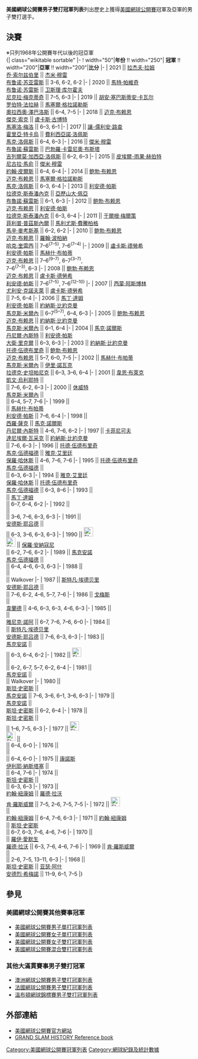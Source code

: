 {{noteTA
|T=zh-hans:美国网球公开赛男子双打冠军列表; zh-tw:美國網球公開賽男子雙打冠軍列表;
|G1=Tennis
}}
'''美國網球公開賽男子雙打冠軍列表'''列出歷史上獲得[[美國網球公開賽|美國網球公開賽]]冠軍及亞軍的男子雙打選手。

== 決賽 ==
※只列1968年公開賽年代以後的冠亞軍<br>
{| class="wikitable sortable"
|- 
! width="50"|'''年份''' !! width="250"| '''冠軍''' !! width="200"|'''亞軍''' !! width="200"|'''比分'''
|-
| 2021 || {{Flagicon|USA}} [[拉杰夫·拉姆|拉杰夫·拉姆]]<br>{{Flagicon|GBR}} [[乔·索尔兹伯里|乔·索尔兹伯里]] || {{Flagicon|GBR}} [[杰米·穆雷|杰米·穆雷]] <br>{{Flagicon|BRA}} [[布鲁诺·苏雷斯|布鲁诺·苏亚雷斯]] || 3-6, 6-2, 6-2
|-
| 2020 || {{flagicon|CRO}} [[馬特·帕維奇|馬特·帕維奇]]<br>{{flagicon|BRA}} [[布鲁诺·苏雷斯|布鲁诺·苏雷斯]] || {{flagicon|NED}} [[卫斯理·库尔霍夫|卫斯理·库尔霍夫]] <br /> {{flagicon|CRO}} [[尼克拉·梅克蒂奇|尼克拉·梅克蒂奇]] || 7–5, 6–3
|-
| 2019 || {{flagicon|COL}} [[胡安·塞巴斯蒂安·卡瓦尔|胡安·塞巴斯蒂安·卡瓦尔]]<br>{{flagicon|COL}} [[罗伯特·法拉赫|罗伯特·法拉赫]] || {{flagicon|ESP}} [[馬塞爾·格拉諾勒斯|馬塞爾·格拉諾勒斯]] <br /> {{flagicon|ARG}} [[奧拉西奧·澤巴洛斯|奧拉西奧·澤巴洛斯]] || 6–4, 7–5
|-
| 2018 || {{flagicon|USA}} [[迈克·布赖恩|迈克·布赖恩]]<br /> {{flagicon|USA}} [[傑克·索克|傑克·索克]] || {{flagicon|POL}}  [[盧卡斯·古博特|盧卡斯·古博特]] <br /> {{flagicon|BRA}} [[馬塞洛·梅洛|馬塞洛·梅洛]] || 6–3, 6–1
|-
| 2017 || {{flagicon|NED}} [[讓-儒利安·路查|讓-儒利安·路查]] <br /> {{flagicon|ROM}} [[霍里亞·特卡烏|霍里亞·特卡烏]] || {{flagicon|ESP}} [[費利西亞諾·洛佩斯|費利西亞諾·洛佩斯]] <br /> {{flagicon|ESP}} [[馬克·洛佩斯|馬克·洛佩斯]] || 6–4, 6–3
|-
| 2016 || {{flagicon|GBR}} [[傑米·穆雷|傑米·穆雷]] <br /> {{flagicon|BRA}} [[布魯諾·蘇雷斯|布魯諾·蘇雷斯]] || {{flagicon|ESP}} [[巴勃羅·卡雷尼奧·布斯塔|巴勃羅·卡雷尼奧·布斯塔]] <br /> {{flagicon|ESP}} [[吉列爾莫·加西亞·洛佩斯|吉列爾莫·加西亞·洛佩斯]] || 6–2, 6–3
|-
| 2015 || {{flagicon|FRA}} [[皮埃爾-雨果·赫伯特|皮埃爾-雨果·赫伯特]] <br /> {{flagicon|FRA}} [[尼古拉·馬俞|尼古拉·馬俞]] || {{flagicon|GBR}} [[傑米·穆雷|傑米·穆雷]] <br /> {{flagicon|AUS}} [[約翰·皮爾斯|約翰·皮爾斯]] || 6–4, 6–4
|-
| 2014 || {{flagicon|USA}} [[鲍勃·布赖恩|鲍勃·布赖恩]] <br /> {{flagicon|USA}} [[迈克·布赖恩|迈克·布赖恩]] || {{flagicon|ESP}} [[馬塞爾·格拉諾勒斯|馬塞爾·格拉諾勒斯]] <br /> {{flagicon|ESP}} [[馬克·洛佩斯|馬克·洛佩斯]] || 6–3, 6–4
|-
| 2013 || {{flagicon|IND}} [[利安德·帕斯|利安德·帕斯]] <br> {{flagicon|CZE}} [[拉德克·斯泰潘內克|拉德克·斯泰潘內克]] || {{flagicon|AUT}} [[亞歷山大·佩亞|亞歷山大·佩亞]] <br> {{flagicon|BRA}} [[布魯諾·蘇雷斯|布魯諾·蘇雷斯]] || 6–1, 6–3
|-
| 2012 || {{flagicon|USA}} [[鲍勃·布赖恩|鲍勃·布赖恩]] <br /> {{flagicon|USA}} [[迈克·布赖恩|迈克·布赖恩]] || {{flagicon|IND}} [[利安德·帕斯|利安德·帕斯]] <br /> {{flagicon|CZE}} [[拉德克·斯泰潘內克|拉德克·斯泰潘內克]] || 6–3, 6–4
|-
| 2011 || {{flagicon|AUT}} [[于爾根·梅爾策|于爾根·梅爾策]] <br> {{flagicon|GER}} [[菲利普·普茲斯內爾|菲利普·普茲斯內爾]] || {{flagicon|POL}} [[馬利尤斯·費騰柏格|馬利尤斯·費騰柏格]] <br> {{flagicon|POL}} [[馬辛·麥考斯基|馬辛·麥考斯基]] || 6–2, 6–2
|-
| 2010 || {{flagicon|USA}} [[鲍勃·布赖恩|鲍勃·布赖恩]] <br> {{flagicon|USA}} [[迈克·布赖恩|迈克·布赖恩]] || {{flagicon|IND}} [[羅翰·波柏納|羅翰·波柏納]] <br> {{flagicon|PAK}} [[阿薩姆-烏爾-哈克·奎雷西|哈克·奎雷西]] || 7–6<sup>(7–5)</sup>, 7–6<sup>(7–4)</sup>
|-
| 2009 || {{flagicon|CZE}} [[盧卡斯·德勞希|盧卡斯·德勞希]] <br> {{flagicon|IND}} [[利安德·帕斯|利安德·帕斯]] || {{flagicon|IND}} [[馬赫什·布帕蒂|馬赫什·布帕蒂]] <br> {{flagicon|USA}} [[迈克·布赖恩|迈克·布赖恩]] || 7–6<sup>(9–7)</sup>, 6–7<sup>(3–7)</sup>, <br> 7–6<sup>(7–3)</sup>, 6–3
|-
| 2008 || {{flagicon|USA}} [[鲍勃·布赖恩|鲍勃·布赖恩]] <br> {{flagicon|USA}} [[迈克·布赖恩|迈克·布赖恩]] || {{flagicon|CZE}} [[盧卡斯·德勞希|盧卡斯·德勞希]] <br> {{flagicon|IND}} [[利安德·帕斯|利安德·帕斯]] || 7–6<sup>(7–5)</sup>, 7–6<sup>(12–10)</sup>
|-
| 2007 || {{flagicon|SWE}} [[西蒙·阿斯博林|西蒙·阿斯博林]] <br> {{flagicon|AUT}} [[尤利安·克諾夫萊|尤利安·克諾夫萊]] || {{flagicon|CZE}} [[盧卡斯·德勞希|盧卡斯·德勞希]] <br> {{flagicon|CZE}} {{link-en|帕法洛·維茲納爾|Pavel Vízner}} || 7–5, 6–4
|-
| 2006 || {{flagicon|CZE}} [[馬丁·達姆|馬丁·達姆]] <br> {{flagicon|IND}} [[利安德·帕斯|利安德·帕斯]] || {{flagicon|SWE}} [[約納斯·比約克曼|約納斯·比約克曼]] <br> {{flagicon|BLR}} [[馬克斯·米爾內|馬克斯·米爾內]] || 6–7<sup>(5–7)</sup>, 6–4, 6–3
|-
| 2005 || {{flagicon|USA}} [[鲍勃·布赖恩|鲍勃·布赖恩]] <br> {{flagicon|USA}} [[迈克·布赖恩|迈克·布赖恩]] || {{flagicon|SWE}} [[約納斯·比約克曼|約納斯·比約克曼]] <br> {{flagicon|BLR}} [[馬克斯·米爾內|馬克斯·米爾內]] || 6–1, 6–4
|-
| 2004 || {{flagicon|BAH}} [[馬克·諾爾斯|馬克·諾爾斯]] <br> {{flagicon|CAN}} [[丹尼爾·內斯特|丹尼爾·內斯特]] || {{flagicon|IND}} [[利安德·帕斯|利安德·帕斯]] <br> {{flagicon|CZE}} [[大衛·里克爾|大衛·里克爾]] || 6–3, 6–3
|-
| 2003 || {{flagicon|SWE}} [[約納斯·比約克曼|約納斯·比約克曼]] <br> {{flagicon|AUS}} [[托德·伍德布里奇|托德·伍德布里奇]] || {{flagicon|USA}} [[鲍勃·布赖恩|鲍勃·布赖恩]] <br> {{flagicon|USA}} [[迈克·布赖恩|迈克·布赖恩]] || 5–7, 6–0, 7–5
|-
| 2002 || {{flagicon|IND}} [[馬赫什·布帕蒂|馬赫什·布帕蒂]] <br> {{flagicon|BLR}} [[馬克斯·米爾內|馬克斯·米爾內]] || {{flagicon|CZE}} [[伊里·諾瓦克|伊里·諾瓦克]] <br> {{flagicon|CZE}} [[拉德克·史坦帕尼克|拉德克·史坦帕尼克]] || 6–3, 3–6, 6–4
|-
| 2001 || {{flagicon|ZIM}} [[韋恩·布萊克|韋恩·布萊克]] <br> {{flagicon|ZIM}} [[凱文·烏利耶特|凱文·烏利耶特]] || {{flagicon|USA}} {{link-en|唐納德·強森|Donald Johnson}} <br> {{flagicon|USA}} {{link-en|賈里德·帕爾默|Jared Palmer}} || 7–6, 6–2, 6–3
|-
| 2000 || {{flagicon|AUS}} [[萊頓·休伊特|休威特]] <br> {{flagicon|BLR}} [[馬克斯·米爾內|馬克斯·米爾內]] || {{flagicon|RSA}} {{link-en|埃利斯·費雷拉|Ellis Ferreira}} <br> {{flagicon|USA}} {{link-en|瑞克·利奇|Rick Leach}} || 6–4, 5–7, 7–6
|-
| 1999 || {{flagicon|CAN}} {{link-en|塞巴斯蒂安·拉勒爾|Sébastien Lareau}} <br> {{flagicon|USA}} {{link-en|亞歷克斯·歐布萊恩|Alex O'Brien}} || {{flagicon|IND}} [[馬赫什·布帕蒂|馬赫什·布帕蒂]] <br> {{flagicon|IND}} [[利安德·帕斯|利安德·帕斯]] || 7–6, 6–4
|-
| 1998 || {{flagicon|AUS}} {{link-en|山頓·史托勒|Sandon Stolle}} <br> {{flagicon|CZE}} [[西羅·薩克|西羅·薩克]] || {{flagicon|BAH}} [[馬克·諾爾斯|馬克·諾爾斯]] <br> {{flagicon|CAN}} [[丹尼爾·內斯特|丹尼爾·內斯特]] || 4–6, 7–6, 6–2
|-
| 1997 || {{flagicon|RUS}} [[卡菲尼可夫|卡菲尼可夫]] <br> {{flagicon|CZE}} [[達尼埃爾·瓦采克|達尼埃爾·瓦采克]] || {{flagicon|SWE}} [[約納斯·比約克曼|約納斯·比約克曼]] <br> {{flagicon|SWE}} {{link-en|尼古拉斯·庫爾蒂|Nicklas Kulti}} || 7–6, 6–3
|-
| 1996 || {{flagicon|AUS}} [[托德·伍德布里奇|托德·伍德布里奇]] <br> {{flagicon|AUS}} [[馬克·伍德福德|馬克·伍德福德]] || {{flagicon|NED}} [[雅克·艾里廷|雅克·艾里廷]] <br> {{flagicon|NED}} [[保羅·哈休斯|保羅·哈休斯]] || 4–6, 7–6, 7–6
|-
| 1995 || {{flagicon|AUS}} [[托德·伍德布里奇|托德·伍德布里奇]] <br> {{flagicon|AUS}} [[馬克·伍德福德|馬克·伍德福德]] || {{flagicon|USA}} {{link-en|亞歷克斯·歐布萊恩|Alex O'Brien}} <br> {{flagicon|AUS}} {{link-en|山頓·史托勒|Sandon Stolle}} || 6–3, 6–3
|-
| 1994 || {{flagicon|NED}} [[雅克·艾里廷|雅克·艾里廷]] <br> {{flagicon|NED}} [[保羅·哈休斯|保羅·哈休斯]] || {{flagicon|AUS}} [[托德·伍德布里奇|托德·伍德布里奇]] <br> {{flagicon|AUS}} [[馬克·伍德福德|馬克·伍德福德]] || 6–3, 8–6
|-
| 1993 || {{flagicon|USA}} {{link-en|肯·弗拉赫|Ken Flach}} <br> {{flagicon|USA}} {{link-en|瑞克·利奇|Rick Leach}} || {{flagicon|CZE}} [[馬丁·達姆|馬丁·達姆]] <br> {{flagicon|CZE}} {{link-en|卡雷爾·諾瓦奇克|Karel Nováček}} || 6–7, 6–4, 6–2
|-
| 1992 || {{flagicon|USA}} {{link-en|吉姆·格拉柏|Jim Grabb}} <br> {{flagicon|USA}} {{link-en|里奇·林博格|Richey Reneberg}} || {{flagicon|USA}} {{link-en|瑞克·利奇|Rick Leach}} <br> {{flagicon|USA}} {{link-en|凱利·瓊斯|Kelly Jones (tennis)}} || 3–6, 7–6, 6–3, 6–3
|-
| 1991 || {{flagicon|AUS}} {{link-en|約翰·費茲傑羅|John Fitzgerald (tennis)}} <br> {{flagicon|SWE}} [[安德斯·耶吕德|安德斯·耶吕德]] || {{flagicon|USA}} {{link-en|史考特·戴維斯|Scott Davis (tennis player)}} <br> {{flagicon|USA}} {{link-en|大衛·佩特|David Pate}} || 6–3, 3–6, 6–3, 6–3 
|-
| 1990 || [[File:Flag_of_South_Africa_(1928-1994).svg|25px]] {{link-en|彼得·奧爾德里奇|Pieter Aldrich}} <br> [[File:Flag_of_South_Africa_(1928-1994).svg|25px]] {{link-en|丹尼·維瑟|Danie Visser}} || {{flagicon|USA}} [[保羅·安納干尼|保羅·安納寇尼]] <br> {{flagicon|USA}} {{link-en|大衛·惠頓|David Wheaton}} || 6–2, 7–6, 6–2
|-
| 1989 || {{flagicon|USA}} [[馬克安諾|馬克安諾]] <br> {{flagicon|AUS}} [[馬克·伍德福德|馬克·伍德福德]] || {{flagicon|USA}} {{link-en|肯·弗拉赫|Ken Flach}} <br> {{flagicon|USA}} {{link-en|羅伯特·瑟古索|Robert Seguso}} || 6–4, 4–6, 6–3, 6–3
|-
| 1988 || {{flagicon|ESP}} {{link-en|塞爾希奧·卡賽爾|Sergio Casal}} <br> {{flagicon|ESP}} {{link-en|埃米利奧·桑切斯·維卡里奧|Emilio Sánchez Vicario}} || {{flagicon|USA}} {{link-en|瑞克·利奇|Rick Leach}} <br> {{flagicon|USA}} {{link-en|吉姆·普|Jim Pugh}} || Walkover
|-
| 1987 || {{flagicon|SWE}} [[斯特凡·埃德贝里|斯特凡·埃德贝里]] <br> {{flagicon|SWE}} [[安德斯·耶吕德|安德斯·耶吕德]] || {{flagicon|USA}} {{link-en|肯·弗拉赫|Ken Flach}} <br> {{flagicon|USA}} {{link-en|羅伯特·瑟古索|Robert Seguso}} || 7–6, 6–2, 4–6, 5–7, 7–6
|-
| 1986 || {{flagicon|ECU}} [[安德烈斯·戈梅斯|戈梅斯]] <br> {{flagicon|YUG}} {{link-en|斯洛博丹·紀弗紀諾維奇|Slobodan Živojinović}} || {{flagicon|SWE}} {{link-en|喬金姆·奈斯特龍|Joakim Nyström}} <br> {{flagicon|SWE}} [[韋蘭德|韋蘭德]] || 4–6, 6–3, 6–3, 4–6, 6–3
|-
| 1985 || {{flagicon|USA}} {{link-en|肯·弗拉赫|Ken Flach}} <br> {{flagicon|USA}} {{link-en|羅伯特·瑟古索|Robert Seguso}} || {{flagicon|FRA}} {{link-en|亨利·勒孔特|Henri Leconte}} <br> {{flagicon|FRA}} [[雅尼克·諾阿|雅尼克·諾阿]] || 6–7, 7–6, 7–6, 6–0
|-
| 1984 || {{flagicon|AUS}} {{link-en|約翰·費茲傑羅|John Fitzgerald (tennis)}} <br> {{flagicon|TCH}} {{link-en|托馬斯·史密德|Tomáš Šmíd}} || {{flagicon|SWE}} [[斯特凡·埃德贝里|斯特凡·埃德贝里]] <br> {{flagicon|SWE}} [[安德斯·耶吕德|安德斯·耶吕德]] || 7–6, 6–3, 6–3
|-
| 1983 || {{flagicon|USA}} {{link-en|彼得·佛萊明|Peter Fleming (tennis)}} <br> {{flagicon|USA}} [[馬克安諾|馬克安諾]] || {{flagicon|USA}} {{link-en|弗里茨·布寧|Fritz Buehning}} <br> {{flagicon|USA}} {{link-en|凡·威尼斯基|Van Winitsky}} || 6–3, 6–4, 6–2
|-
| 1982 || [[File:Flag_of_South_Africa_(1928-1994).svg|25px]] {{link-en|凱文·庫倫|Kevin Curren}} <br> {{flagicon|USA}} {{link-en|史提夫·丹頓|Steve Denton}} || {{flagicon|USA}} {{link-en|維克多·阿馬亞|Victor Amaya}} <br> {{flagicon|USA}} {{link-en|漢克·費斯特|Hank Pfister}} || 6–2, 6–7, 5–7, 6–2, 6–4
|-
| 1981 || {{flagicon|USA}} {{link-en|彼得·佛萊明|Peter Fleming (tennis)}} <br> {{flagicon|USA}} [[馬克安諾|馬克安諾]] || {{flagicon|SUI}} {{link-en|海因斯·根達特|Heinz Günthardt}} <br> {{flagicon|AUS}} {{link-en|彼得·麥克納馬拉|Peter McNamara}} || Walkover
|-
| 1980 || {{flagicon|USA}} {{link-en|鮑伯·魯茲|Bob Lutz (tennis)}} <br> {{flagicon|USA}} [[斯坦·史密斯|斯坦·史密斯]] || {{flagicon|USA}} {{link-en|彼得·佛萊明|Peter Fleming (tennis)}} <br> {{flagicon|USA}} [[馬克安諾|馬克安諾]] || 7–6, 3–6, 6–1, 3–6, 6–3 
|-
| 1979 || {{flagicon|USA}} {{link-en|彼得·佛萊明|Peter Fleming (tennis)}} <br> {{flagicon|USA}} [[馬克安諾|馬克安諾]] || {{flagicon|USA}} {{link-en|鮑伯·魯茲|Bob Lutz (tennis)}} <br> {{flagicon|USA}} [[斯坦·史密斯|斯坦·史密斯]] || 6–2, 6–4
|-
| 1978 || {{flagicon|USA}} {{link-en|鮑伯·魯茲|Bob Lutz (tennis)}} <br> {{flagicon|USA}} [[斯坦·史密斯|斯坦·史密斯]] || {{flagicon|USA}} {{link-en|馬蒂·羅森|Marty Riessen}} <br> {{flagicon|USA}} {{link-en|舍伍德·史都華|Sherwood Stewart}} || 1–6, 7–5, 6–3
|-
| 1977 || [[File:Flag_of_South_Africa_(1928-1994).svg|25px]] {{link-en|鮑伯·休伊特|Bob Hewitt}} <br> [[File:Flag_of_South_Africa_(1928-1994).svg|25px]] {{link-en|弗魯·麥克米蘭|Frew McMillan}} || {{flagicon|USA}} {{link-en|布萊恩·戈特弗里德|Brian Gottfried}} <br> {{flagicon|MEX}} {{link-en|勞爾·拉米瑞茲|Raúl Ramírez}} || 6–4, 6–0
|-
| 1976 || {{flagicon|NED}} {{link-en|湯姆·歐凱爾|Tom Okker}} <br> {{flagicon|USA}} {{link-en|馬蒂·羅森|Marty Riessen}} || {{flagicon|AUS}} {{link-en|保羅·克朗克|Paul Kronk}} <br> {{flagicon|AUS}} {{link-en|克里夫·雷徹|Cliff Letcher}} || 6–4, 6–0
|-
| 1975 || {{flagicon|USA}} [[康諾斯|康諾斯]] <br> {{flagicon|ROU|1965}} [[伊利耶·納斯塔塞|伊利耶·納斯塔塞]] || {{flagicon|NED}} {{link-en|湯姆·歐凱爾|Tom Okker}} <br> {{flagicon|USA}} {{link-en|馬蒂·羅森|Marty Riessen}} || 6–4, 7–6
|-
| 1974 || {{flagicon|USA}} {{link-en|鮑伯·魯茲|Bob Lutz (tennis)}} <br> {{flagicon|USA}} [[斯坦·史密斯|斯坦·史密斯]] || {{flagicon|CHI}} {{link-en|派屈克·科爾內霍|Patricio Cornejo}} <br> {{flagicon|CHI}} {{link-en|雅易梅·費洛|Jaime Fillol}} || 6–3, 6–3
|-
| 1973 || {{flagicon|AUS}} {{link-en|歐文·戴維森|Owen Davidson}} <br> {{flagicon|AUS}} [[約翰·紐康姆|約翰·紐康姆]] || {{flagicon|AUS}} [[羅德·拉沃|羅德·拉沃]] <br> {{flagicon|AUS}} [[肯·羅斯威爾|肯·羅斯威爾]] || 7–5, 2–6, 7–5, 7–5
|-
| 1972 || [[File:Flag_of_South_Africa_(1928-1994).svg|25px]] {{link-en|克里夫·德斯戴爾|Cliff Drysdale}} <br> {{flagicon|GBR}} {{link-en|羅傑·泰勒 (網球運動員)|Roger Taylor (tennis)}} || {{flagicon|AUS}} {{link-en|歐文·戴維森|Owen Davidson}} <br> {{flagicon|AUS}} [[約翰·紐康姆|約翰·紐康姆]] || 6–4, 7–6, 6–3
|-
| 1971 || {{flagicon|AUS}} [[約翰·紐康姆|約翰·紐康姆]] <br> {{flagicon|GBR}} {{link-en|羅傑·泰勒 (網球運動員)|Roger Taylor (tennis)}} || {{flagicon|USA}} [[斯坦·史密斯|斯坦·史密斯]] <br> {{flagicon|USA}} {{link-en|艾瑞克·范·迪倫|Erik Van Dillen}} || 6–7, 6–3, 7–6, 4–6, 7–6
|-
| 1970 || {{flagicon|FRA}} {{link-en|皮埃爾·巴爾特|Pierre Barthès}} <br> {{flagicon|YUG}} {{link-en|尼古拉·皮里奇|Nikola Pilić}} || {{flagicon|AUS}} [[羅伊·愛默生|羅伊·愛默生]] <br> {{flagicon|AUS}} [[羅德·拉沃|羅德·拉沃]] || 6–3, 7–6, 4–6, 7–6
|-
| 1969 || {{flagicon|AUS}} [[肯·羅斯威爾|肯·羅斯威爾]] <br> {{flagicon|AUS}} {{link-en|弗雷德·史托勒|Fred Stolle}} || {{flagicon|USA}} {{link-en|查理·帕薩雷爾|Charlie Pasarell}} <br> {{flagicon|USA}} {{link-en|丹尼斯·羅爾斯頓|Dennis Ralston}} || 2–6, 7–5, 13–11, 6–3
|-
| 1968 || {{flagicon|USA}} {{link-en|鮑伯·魯茲|Bob Lutz (tennis)}} <br> {{flagicon|USA}} [[斯坦·史密斯|斯坦·史密斯]] || {{flagicon|USA}} [[亚瑟·阿什|亚瑟·阿什]] <br> {{flagicon|ESP|1945}} [[安德烈·希梅諾|安德烈·希梅諾]] || 11–9, 6–1, 7–5
|}

==參見==
===美國網球公開賽其他賽事冠軍===
*[[美國網球公開賽男子單打冠軍列表|美國網球公開賽男子單打冠軍列表]]
*[[美國網球公開賽女子單打冠軍列表|美國網球公開賽女子單打冠軍列表]]
*[[美國網球公開賽女子雙打冠軍列表|美國網球公開賽女子雙打冠軍列表]]
*[[美國網球公開賽混合雙打冠軍列表|美國網球公開賽混合雙打冠軍列表]]

===其他大滿貫賽事男子雙打冠軍===
*[[澳洲網球公開賽男子雙打冠軍列表|澳洲網球公開賽男子雙打冠軍列表]]
*[[法國網球公開賽男子雙打冠軍列表|法國網球公開賽男子雙打冠軍列表]]
*[[溫布頓網球錦標賽男子雙打冠軍列表|溫布頓網球錦標賽男子雙打冠軍列表]]

== 外部連結 ==
* [http://www.usopen.org/index.html 美國網球公開賽官方網站]
* [http://www.grandslamhistory.com/winners/grand-slam/us-open/mens-doubles GRAND SLAM HISTORY Reference book]

[[Category:美國網球公開賽冠軍列表|Category:美國網球公開賽冠軍列表]]
[[Category:網球紀錄及統計數據|Category:網球紀錄及統計數據]]